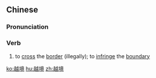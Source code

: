 ==Chinese==
{{zh-forms}}

===Pronunciation===
{{zh-pron
|m=yuèjìng
|c=jyut6 ging2
|mn=qz,xm,zz:oa̍t-kéng
|cat=v
}}

===Verb===
{{zh-verb}}

# to [[cross]] the [[border]] (illegally); to [[infringe]] the [[boundary]]

[[ko:越境]]
[[hu:越境]]
[[zh:越境]]